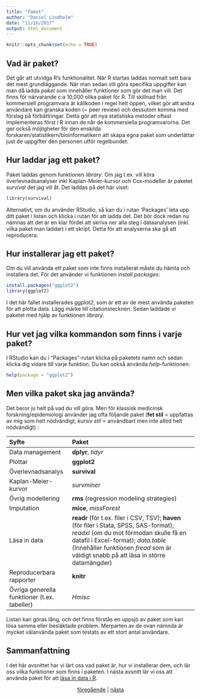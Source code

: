 ```yaml
---
title: "Paket"
author: "Daniel Lindholm"
date: "11/16/2017"
output: html_document
---
```


```r
knitr::opts_chunk$set(echo = TRUE)
```

## Vad är paket?
Det går att utvidga R's funktionalitet. När R startas laddas normalt sett bara det mest grundläggande. När man sedan vill göra specifika uppgifter kan man då ladda _paket_ som innehåller funktioner som gör det man vill. Det finns för närvarande c:a 10,000 olika paket för R. Till skillnad från kommersiell programvara är källkoden i regel helt öppen, vilket gör att andra användare kan granska koden (~ peer review) och dessutom komma med förslag på förbättringar. Detta gör att nya statistiska metoder oftast implementeras först i R innan de når de kommersiella programvarorna. Det ger också möjligheter för den enskilda forskaren/statistikern/bioinformatikern att skapa egna paket som underlättar just de uppgifter den personen utför regelbundet. 

## Hur laddar jag ett paket?
Paket laddas genom funktionen _library_. Om jag t.ex. vill köra överlevnadsanalyser inkl Kaplan-Meier-kurvor och Cox-modeller är paketet _survival_ det jag vill åt. Det laddas på det här viset:

```r
library(survival)
```

Alternativt, om du använder RStudio, så kan du i rutan 'Packages' leta upp ditt paket i listan och klicka i rutan för att ladda det. Det bör dock redan nu nämnas att det är en klar fördel att skriva ner alla steg i dataanalysen (inkl. vilka paket man laddar) i ett skript. Detta för att analyserna ska gå att reproducera.

## Hur installerar jag ett paket?
Om du vill använda ett paket som inte finns installerat måste du hämta och installera det. För det använder vi funktionen _install.packages_:
```r
install.packages("ggplot2")
library(ggplot2)
```
I det här fallet installerades _ggplot2_, som är ett av de mest använda paketen för att plotta data. Lägg märke till citationstecknen. Sedan laddade vi paketet med hjälp av funktionen _library_.

## Hur vet jag vilka kommandon som finns i varje paket?
I RStudio kan du i "Packages"-rutan klicka på paketets namn och sedan klicka dig vidare till varje funktion. Du kan också använda _help_-funktionen:
```r
help(package = "ggplot2")
```

## Men vilka paket ska jag använda? 
Det beror ju helt på vad du vill göra. Men för klassisk medicinsk forskning/epidemiologi använder jag ofta följande paket (__fet stil__ = uppfattas av mig som helt nödvändigt; _kursiv stil_ = användbart men inte alltid helt nödvändigt) :

| Syfte              | Paket                                  |
|:-------------------|:---------------------------------------|
| Data management    | __dplyr__, _tidyr_                     |
| Plottar            | __ggplot2__                            |
| Överlevnadsanalys  | __survival__                           |
| Kaplan-Meier-kurvor | _survminer_                           |
| Övrig modellering  | __rms__ (regression modeling strategies) |
| Imputation         | __mice__, _missForest_                   |
| Läsa in data       | __readr__ (för t.ex. filer i CSV, TSV); __haven__ (för filer i Stata, SPSS, SAS-format); _readxl_ (om du mot förmodan skulle få en datafil i Excel-format); _data.table_ (Innehåller funktionen _fread_ som är väldigt snabb på att läsa in större datamängder)|
| Reproducerbara rapporter | __knitr__                        |
| Övriga generella funktioner (t.ex. tabeller) | _Hmisc_ |

Listan kan göras lång, och det finns förstås en uppsjö av paket som kan lösa samma eller besläktade problem. Merparten av de ovan nämnda är mycket välanvända paket som testats av ett stort antal användare. 

## Sammanfattning

I det här avsnittet har vi lärt oss vad paket är, hur vi installerar dem, och lär oss vilka funktioner som finns i paketen. I nästa avsnitt lär vi oss att använda paket för att [läsa in data i R](importera_data.html).

<center>[föregående](introduktion.html) \| [nästa](importera_data.html)</center>



